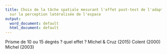 ```yaml
---
title: Choix de la tâche spatiale mesurant l'effet post-test de l'adaptation prismatique
  sur la perception latéralisée de l'espace
output:
  word_document: default
  html_document: default
---
```


Prisme de 10 ou 15 degrés ? quel effet ?
Michel & Cruz (2015)
Colent (2000)
Michel (2003)

